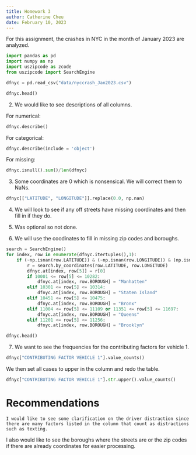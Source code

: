 ```yaml
---
title: Homework 3
author: Catherine Cheu
date: February 10, 2023
---
```


For this assignment, the crashes in NYC in the month of January 2023 are analyzed.

```python

import pandas as pd
import numpy as np
import uszipcode as zcode
from uszipcode import SearchEngine

dfnyc = pd.read_csv("data/nyccrash_Jan2023.csv")

dfnyc.head()

```

2. We would like to see descriptions of all columns.

For numerical:

```python
dfnyc.describe()
```

For categorical:

```python
dfnyc.describe(include = 'object')
```

For missing:

```python
dfnyc.isnull().sum()/len(dfnyc)
```

3. Some coordinates are 0 which is nonsensical. We will correct them to NaNs.

```python
dfnyc[["LATITUDE", "LONGITUDE"]].replace(0.0, np.nan)
```

4. We will look to see if any off streets have missing coordinates and then fill in if they do.

5. Was optional so not done.

6. We will use the coodinates to fill in missing zip codes and boroughs.

```python
search = SearchEngine()
for index, row in enumerate(dfnyc.itertuples(),1):
	if (~np.isnan(row.LATITUDE)) & (~np.isnan(row.LONGITUDE)) & (np.isnan(row[5])) & (row.BOROUGH == 'NaN'):
		r = search.by_coordinates(row.LATITUDE, row.LONGITUDE)
		dfnyc.at[index, row[5]] = r[0]
		if 10001 <= row[5] <= 10282:
			dfnyc.at[index, row.BOROUGH] = "Manhatten"
		elif 10301 <= row[5] <= 10314:
			dfnyc.at[index, row.BOROUGH] = "Staten Island"
		elif 10451 <= row[5] <= 10475:
			dfnyc.at[index, row.BOROUGH] = "Bronx"
		elif 11004 <= row[5] <= 11109 or 11351 <= row[5] <= 11697:
			dfnyc.at[index, row.BOROUGH] = "Queens"
		elif 11201 <= row[5] <= 11256:
			dfnyc.at[index, row.BOROUGH] = "Brooklyn"

dfnyc.head()
```

7. We want to see the frequencies for the contributing factors for vehicle 1.

```python
dfnyc["CONTRIBUTING FACTOR VEHICLE 1"].value_counts()
```

We then set all cases to upper in the column and redo the table.

```python

dfnyc["CONTRIBUTING FACTOR VEHICLE 1"].str.upper().value_counts()

```

# Recommendations
	I would like to see some clarification on the driver distraction since there are many factors listed in the column that count as distractions such as texting.
I also would like to see the boroughs where the streets are or the zip codes if there are already coordinates for easier processing.
